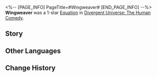 <%-- [PAGE_INFO]
PageTitle=#Wingweaver#
[END_PAGE_INFO] --%>
{{Removed|Equation}}
{{Equation Infobox
|period   = The Human Comedy
|rarity   = 1
|path1    = Abundance*3
|path2    = The Hunt*2
|effect   = When an enemy target is defeated, increase the Charging Efficiency of {{Extra Effect|Dewdrop|60000013}} by {{Color|h|20%}} up to a maximum of {{Color|h|4}} stack(s). Also restores HP for all allies equal to {{Color|h|50%}} of their respective Max HP.
|mentions = Wingweaver
}}
'''Wingweaver''' was a 1-star [[Divergent Universe: The Human Comedy/Equations|Equation]] in [[Divergent Universe: The Human Comedy]].

==Story==
{{Description|You enjoy flying in the sky, with your great wings flapping in the wind. Bullets from enemies once pierced through your wings, but they quickly recovered with the THEIR mark. The winged messenger seeks shelter in enormous trees, sending the mortal weak ones to the cloud kingdom and bringing miracles of Abundance to the suffering human world.<br /><br />When you swoop down from the "branches," you are surrounded by a furor of air exploding, filled with the Residents of Dirt's scream. Those humble creatures should bow to you instead of putting up foolish resistance. You seize your prey and drag him into the clouds, relishing in the thrill as he wiggles in fear. He should thank you for enslaving him. The screams wane over the distance until he is reduced to paste.<br /><br />You are the Cloudlords that dictate the fate of mortal beings on the ground.}}
<!--
==Gameplay Notes==
* 
-->
==Other Languages==
{{Other Languages
|en   = Wingweaver
|zhs  = 造翼者
|zht  = 造翼者
|ja   = {{Rubi|造翼者|ぞうよくしゃ}}
|ko   = 날개를 짜는 자
|es   = Tejealas
|fr   = Texalitis
|ru   = Вьюнокрылый
|th   = ปีกเนรมิต
|vi   = Thợ Dệt Cánh
|de   = Flügelschwinger
|id   = Wingweaver
|pt   = Tece-Asa
}}

==Change History==
{{Change History|2.3}}